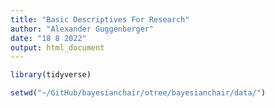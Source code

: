 ```yaml
---
title: "Basic Descriptives For Research"
author: "Alexander Guggenberger"
date: "18 8 2022"
output: html_document
---
```


```r

library(tidyverse)

setwd("~/GitHub/bayesianchair/otree/bayesianchair/data/")







```